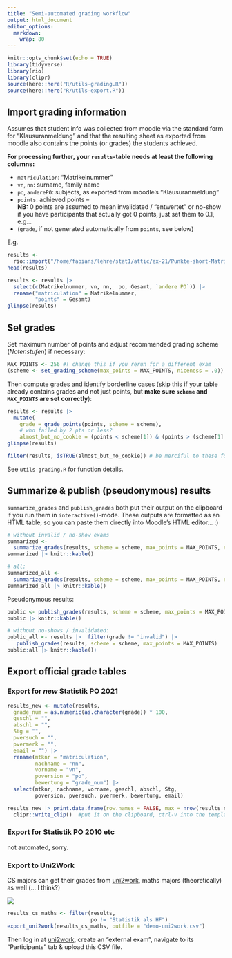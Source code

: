 ```yaml
---
title: "Semi-automated grading workflow"
output: html_document
editor_options: 
  markdown: 
    wrap: 80
---
```


```r
knitr::opts_chunk$set(echo = TRUE)
library(tidyverse)
library(rio)
library(clipr)
source(here::here("R/utils-grading.R"))
source(here::here("R/utils-export.R"))
```


## Import grading information

Assumes that student info was collected from moodle via the standard form for
"Klausuranmeldung" and that the resulting sheet as exported from moodle also
contains the points (or grades) the students achieved.

**For processing further, your `results`-table needs at least the following columns:**

-   `matriculation`: "Matrikelnummer"
-   `vn`, `nn`: surname, family name
-   `po`, `anderePO`: subjects, as exported from moodle's "Klausuranmeldung"
-   `points`: achieved points  --  
    **NB:** 0 points are assumed to mean invalidated / "entwertet" or no-show  
    if you have participants that actually got 0 points, just set them to 0.1, e.g...
-   (`grade`, if not generated automatically from `points`, see below)

E.g.

```r
results <- 
  rio::import("/home/fabians/lehre/stat1/attic/ex-21/Punkte-short-Matrikeln-ergänzt.csv") 
head(results)

results <- results |> 
  select(c(Matrikelnummer, vn, nn,  po, Gesamt, `andere PO`)) |> 
  rename("matriculation" = Matrikelnummer, 
         "points" = Gesamt)
glimpse(results)
```


## Set grades

Set maximum number of points and adjust recommended grading scheme
(*Notenstufen*) if necessary:

```r
MAX_POINTS <- 256 #! change this if you rerun for a different exam
(scheme <- set_grading_scheme(max_points = MAX_POINTS, niceness = .0))
```


Then compute grades and identify borderline cases
(skip this if your table already contains grades and not just points, but **make sure
`scheme` and `MAX_POINTS` are set correctly**):
```r
results <- results |> 
  mutate(
    grade = grade_points(points, scheme = scheme),
    # who failed by 2 pts or less?
    almost_but_no_cookie = (points < scheme[1]) & (points > (scheme[1] - 2)))
glimpse(results)

filter(results, isTRUE(almost_but_no_cookie)) # be merciful to these folks who just missed the cut-off...?
```

See `utils-grading.R` for function details.

## Summarize & publish (pseudonymous) results

`summarize_grades` and `publish_grades` both put their output on the
clipboard if you run them in `interactive()`-mode. 
These outputs are formatted as an HTML table,
so you can paste them directly into Moodle's HTML editor... :)

```r
# without invalid / no-show exams
summarized <- 
  summarize_grades(results, scheme = scheme, max_points = MAX_POINTS, exclude_invalid = FALSE)
summarized |> knitr::kable()

# all:
summarized_all <- 
  summarize_grades(results, scheme = scheme, max_points = MAX_POINTS, exclude_invalid = FALSE)
summarized_all |> knitr::kable()
```

Pseudonymous results:

```r
public <- publish_grades(results, scheme = scheme, max_points = MAX_POINTS)
public |> knitr::kable()

# without no-shows / invalidated:
public_all <- results |>  filter(grade != "invalid") |> 
   publish_grades(results, scheme = scheme, max_points = MAX_POINTS)  
public:all |> knitr::kable()+
```



## Export official grade tables

### Export for *new* Statistik PO 2021

```r
results_new <- mutate(results, 
  grade_num = as.numeric(as.character(grade)) * 100, 
  geschl = "",
  abschl = "",
  Stg = "",
  pversuch = "",
  pvermerk = "",
  email = "") |> 
  rename(mtknr = "matriculation", 
         nachname = "nn",
         vorname = "vn",
         poversion = "po",
         bewertung = "grade_num") |> 
  select(mtknr, nachname, vorname, geschl, abschl, Stg, 
         poversion, pversuch, pvermerk, bewertung, email)

results_new |> print.data.frame(row.names = FALSE, max = nrow(results_new)) |> 
  clipr::write_clip()  #put it on the clipboard, ctrl-v into the template .xls-File
```

### Export for Statistik PO 2010 etc

not automated, sorry.

### Export to Uni2Work

CS majors can get their grades from [uni2work](https://uni2work.ifi.lmu.de),
maths majors (theoretically) as well (... I think?)

![](images/paste-809C5790.png)\

```r
results_cs_maths <- filter(results, 
                           po != "Statistik als HF")
export_uni2work(results_cs_maths, outfile = "demo-uni2work.csv")
```
Then log in at [uni2work](https://uni2work.ifi.lmu.de), create an "external exam", 
navigate to its "Participants" tab & upload this CSV file. 
